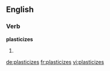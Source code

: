 ==English==

===Verb===
'''plasticizes'''

# {{third-person singular of|plasticize}}

[[de:plasticizes]]
[[fr:plasticizes]]
[[vi:plasticizes]]
